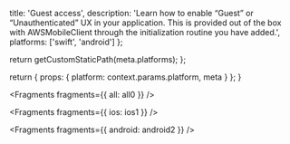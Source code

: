 
  title: 'Guest access',
  description:
    'Learn how to enable “Guest” or “Unauthenticated” UX in your application. This is provided out of the box with AWSMobileClient through the initialization routine you have added.',
  platforms: ['swift', 'android']
};

  return getCustomStaticPath(meta.platforms);
};

  return {
    props: {
      platform: context.params.platform,
      meta
    }
  };
}


<Fragments fragments={{ all: all0 }} />


<Fragments fragments={{ ios: ios1 }} />


<Fragments fragments={{ android: android2 }} />
